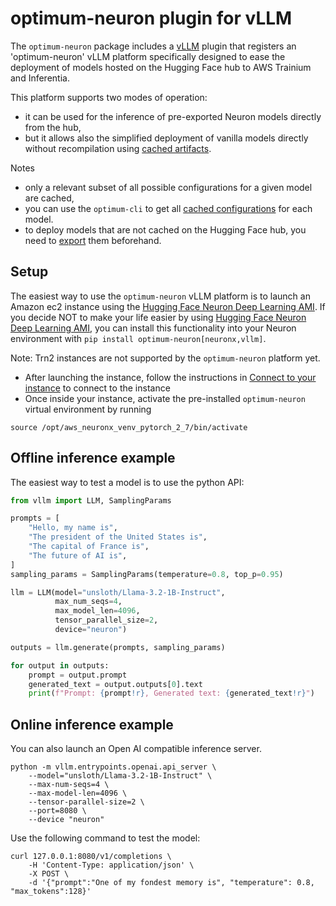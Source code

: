 # optimum-neuron plugin for vLLM

The `optimum-neuron` package includes a [vLLM](https://docs.vllm.ai/en/latest/) plugin
that registers an 'optimum-neuron' vLLM platform specifically designed to ease the deployment
 of models hosted on the Hugging Face hub to AWS Trainium and Inferentia.

This platform supports two modes of operation:
- it can be used for the inference of pre-exported Neuron models directly from the hub,
- but it allows also the simplified deployment of vanilla models directly without recompilation using [cached artifacts](#hugging-face-neuron-cache).

Notes
- only a relevant subset of all possible configurations for a given model are cached,
- you can use the `optimum-cli` to get all [cached configurations](https://huggingface.co/docs/optimum-neuron/guides/cache_system#neuron-model-cache-lookup-inferentia-only) for each model.
- to deploy models that are not cached on the Hugging Face hub, you need to [export](https://huggingface.co/docs/optimum-neuron/main/en/guides/export_model)
 them beforehand.

## Setup

The easiest way to use the `optimum-neuron` vLLM platform is to launch an Amazon ec2 instance using
 the [Hugging Face Neuron Deep Learning AMI](https://aws.amazon.com/marketplace/pp/prodview-gr3e6yiscria2).  If you decide NOT to make your life easier by using [Hugging Face Neuron Deep Learning AMI](https://aws.amazon.com/marketplace/pp/prodview-gr3e6yiscria2), you can install this functionality into your Neuron environment with ```pip install optimum-neuron[neuronx,vllm]```.

Note: Trn2 instances are not supported by the `optimum-neuron` platform yet.

- After launching the instance, follow the instructions in [Connect to your instance](https://docs.aws.amazon.com/AWSEC2/latest/UserGuide/AccessingInstancesLinux.html) to connect to the instance
- Once inside your instance, activate the pre-installed `optimum-neuron` virtual environment by running

```console
source /opt/aws_neuronx_venv_pytorch_2_7/bin/activate
```

## Offline inference example

The easiest way to test a model is to use the python API:

```python
from vllm import LLM, SamplingParams

prompts = [
    "Hello, my name is",
    "The president of the United States is",
    "The capital of France is",
    "The future of AI is",
]
sampling_params = SamplingParams(temperature=0.8, top_p=0.95)

llm = LLM(model="unsloth/Llama-3.2-1B-Instruct",
          max_num_seqs=4,
          max_model_len=4096,
          tensor_parallel_size=2,
          device="neuron")

outputs = llm.generate(prompts, sampling_params)

for output in outputs:
    prompt = output.prompt
    generated_text = output.outputs[0].text
    print(f"Prompt: {prompt!r}, Generated text: {generated_text!r}")
```

## Online inference example

You can also launch an Open AI compatible inference server.

```console
python -m vllm.entrypoints.openai.api_server \
    --model="unsloth/Llama-3.2-1B-Instruct" \
    --max-num-seqs=4 \
    --max-model-len=4096 \
    --tensor-parallel-size=2 \
    --port=8080 \
    --device "neuron"
```

Use the following command to test the model:

```console
curl 127.0.0.1:8080/v1/completions \
    -H 'Content-Type: application/json' \
    -X POST \
    -d '{"prompt":"One of my fondest memory is", "temperature": 0.8, "max_tokens":128}'
```

